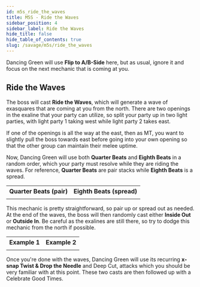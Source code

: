 ```yaml
---
id: m5s_ride_the_waves
title: M5S - Ride the Waves
sidebar_position: 4
sidebar_label: Ride the Waves
hide_title: false
hide_table_of_contents: true
slug: /savage/m5s/ride_the_waves
---
```


Dancing Green will use <strong>Flip to A/B-Side</strong> here, but as usual, ignore it and focus on the next mechanic that is coming at you.

## Ride the Waves

The boss will cast <strong>Ride the Waves</strong>, which will generate a wave of exasquares that are coming at you from the north. There are two openings in the exaline that your party can utilize, so split your party up in two light parties, with light party 1 taking west while light party 2 takes east.

If one of the openings is all the way at the east, then as MT, you want to slightly pull the boss towards east before going into your own opening so that the other group can maintain their melee uptime.

<KittenAsset path='m5s/ride_the_waves_start.webm' wrapper='div' />

Now, Dancing Green will use both <strong>Quarter Beats</strong> and <strong>Eighth Beats</strong> in a random order, which your party must resolve while they are riding the waves. For reference, <strong>Quarter Beats</strong> are pair stacks while <strong>Eighth Beats</strong> is a spread.

<table>
    <tr>
        <th>Quarter Beats (pair)</th>
        <th>Eighth Beats (spread)</th>
    </tr>
    <tr>
        <td><KittenAsset path='m5s/ride_the_waves_quarter.png' /></td>
        <td><KittenAsset path='m5s/ride_the_waves_eighth.png' /></td>
    </tr>
</table>

This mechanic is pretty straightforward, so pair up or spread out as needed. At the end of the waves, the boss will then randomly cast either <strong>Inside Out</strong> or <strong>Outside In</strong>. Be careful as the exalines are still there, so try to dodge this mechanic from the north if possible.

<table>
    <tr>
        <th>Example 1</th>
        <th>Example 2</th>
    </tr>
    <tr>
        <td><KittenAsset path='m5s/ride_the_waves_example1.webm' /></td>
        <td><KittenAsset path='m5s/ride_the_waves_example2.webm' /></td>
    </tr>
</table>

Once you're done with the waves, Dancing Green will use its recurring <strong>x-snap Twist & Drop the Needle</strong> and <Tankbuster>Deep Cut</Tankbuster>, attacks which you should be very familiar with at this point. These two casts are then followed up with a <Raidwide>Celebrate Good Times</Raidwide>. 